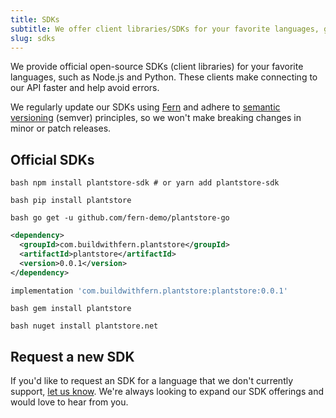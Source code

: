```yaml
---
title: SDKs
subtitle: We offer client libraries/SDKs for your favorite languages, generated by Fern from your OpenAPI specification file.
slug: sdks
---
```


We provide official open-source SDKs (client libraries) for your favorite languages, such as Node.js and Python. These clients make connecting to our API faster and help avoid errors.

We regularly update our SDKs using [Fern](https://buildwithfern.com/?utm_campaign=demo&utm_medium=plantstore&utm_source=markdown_sdks) and adhere to [semantic versioning](https://semver.org/) (semver) principles, so we won't make breaking changes in minor or patch releases.

## Official SDKs

<CodeBlocks>

```shell Node
bash npm install plantstore-sdk # or yarn add plantstore-sdk
```

```shell Python
bash pip install plantstore
```

```shell Go
bash go get -u github.com/fern-demo/plantstore-go
```

```xml Java (Maven)
<dependency>
  <groupId>com.buildwithfern.plantstore</groupId>
  <artifactId>plantstore</artifactId>
  <version>0.0.1</version>
</dependency>
```

```gradle Java (Gradle)
implementation 'com.buildwithfern.plantstore:plantstore:0.0.1'
```

```shell Ruby
bash gem install plantstore
```

```shell C#
bash nuget install plantstore.net
```

</CodeBlocks>

## Request a new SDK

If you'd like to request an SDK for a language that we don't currently support, [let us know](/welcome.mdx#get-support). We're always looking to expand our SDK offerings and would love to hear from you.
